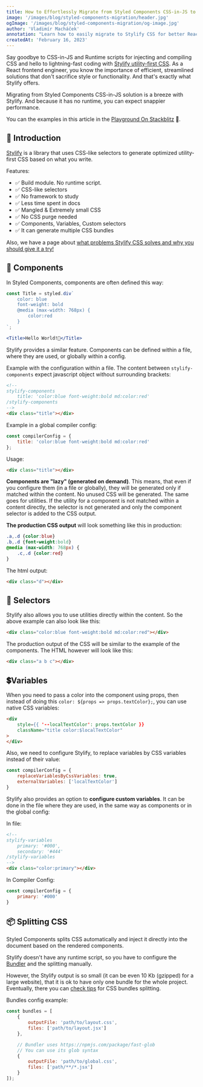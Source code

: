 ```yaml
---
title: How to Effortlessly Migrate from Styled Components CSS-in-JS to Stylify Utility-First CSS for Better React Development.
image: '/images/blog/styled-components-migration/header.jpg'
ogImage: '/images/blog/styled-components-migration/og-image.jpg'
author: 'Vladimír Macháček'
annotation: "Learn how to easily migrate to Stylify CSS for better React development."
createdAt: 'February 16, 2023'
---
```


Say goodbye to CSS-in-JS and Runtime scripts for injecting and compiling CSS and hello to lightning-fast coding with
[Stylify utility-first CSS](/). As a React frontend engineer, you know the importance of efficient, streamlined solutions that don't sacrifice style or functionality. And that's exactly what Stylify offers.

Migrating from Styled Components CSS-in-JS solution is a breeze with Stylify. And because it has no runtime, you can expect snappier performance.

You can the examples in this article in the [Playground On Stackblitz](https://stackblitz.com/edit/stylify-styled-components-migration?file=package.json,src%2FApp.jsx,README.MD,src%2Fmain.jsx) 🚀.

## 💎 Introduction
[Stylify](/) is a library that uses CSS-like selectors to generate optimized utility-first CSS based on what you write.

Features:
- ✅ Build module. No runtime script.
- ✅ CSS-like selectors
- ✅ No framework to study
- ✅ Less time spent in docs
- ✅ Mangled & Extremely small CSS
- ✅ No CSS purge needed
- ✅ Components, Variables, Custom selectors
- ✅ It can generate multiple CSS bundles

Also, we have a page about [what problems Stylify CSS solves and why you should give it a try!](/en/docs/get-started/why-stylify-css)

## 🔗 Components
In Styled Components, components are often defined this way:
```jsx
const Title = styled.div`
	color: blue
	font-weight: bold
	@media (max-width: 768px) {
		color:red
	}
`;

<Title>Hello World!🎉</Title>
```

Stylify provides a similar feature. Components can be defined within a file, where they are used, or globally within a config.

Example with the configuration within a file. The content between `stylify-components` expect javascript object without surrounding brackets:
```html
<!--
stylify-components
	title: 'color:blue font-weight:bold md:color:red'
/stylify-components
-->
<div class="title"></div>
```

Example in a global compiler config:
```javascript
const compilerConfig = {
	title: 'color:blue font-weight:bold md:color:red'
};
```

Usage:
```html
<div class="title"></div>
```

**Components are "lazy" (generated on demand)**. This means, that even if you configure them (in a file or globally), they will be generated only if matched within the content. No unused CSS will be generated. The same goes for utilities. If the utility for a component is not matched within a content directly, the selector is not generated and only the component selector is added to the CSS output.

**The production CSS output** will look something like this in production:
```css
.a,.d {color:blue}
.b,.d {font-weight:bold}
@media (max-width: 768px) {
	.c,.d {color:red}
}
```

The html output:
```html
<div class="d"></div>
```

## 🎯 Selectors
Stylify also allows you to use utilities directly within the content. So the above example can also look like this:

```html
<div class="color:blue font-weight:bold md:color:red"></div>
```

The production output of the CSS will be similar to the example of the components. The HTML however will look like this:
```html
<div class="a b c"></div>
```

## 💲Variables
When you need to pass a color into the component using props, then instead of doing this `color: ${props => props.textColor};`, you can use native CSS variables:

```html
<div
	style={{ '--localTextColor': props.textColor }}
	className="title color:$localTextColor"
>
</div>
```

Also, we need to configure Stylify, to replace variables by CSS variables instead of their value:
```javascript
const compilerConfig = {
	replaceVariablesByCssVariables: true,
	externalVariables: ['localTextColor']
}
```

Stylify also provides an option to **configure custom variables**. It can be done in the file where they are used, in the same way as components or in the global config:

In file:
```html
<!--
stylify-variables
	primary: '#000',
	secondary: '#444'
/stylify-variables
-->
<div class="color:primary"></div>
```

In Compiler Config:
```javascript
const compilerConfig = {
	primary: '#000'
}
```

## 📦 Splitting CSS
Styled Components splits CSS automatically and inject it directly into the document based on the rendered components.

Stylify doesn't have any runtime script, so you have to configure the [Bundler](/en/docs/bundler) and the splitting manually.

However, the Stylify output is so small (it can be even 10 Kb (gzipped) for a large website), that it is ok to have only one bundle for the whole project. Eventually, there you can [check tips](/en/docs/get-started/best-practices#splitting-css) for CSS bundles splitting.

Bundles config example:
```javascript
const bundles = [
	{
		outputFile: 'path/to/layout.css',
		files: ['path/to/layout.jsx']
	},

	// Bundler uses https://npmjs.com/package/fast-glob
	// You can use its glob syntax
	{
		outputFile: 'path/to/global.css',
		files: ['path/**/*.jsx']
	}
]);
```
